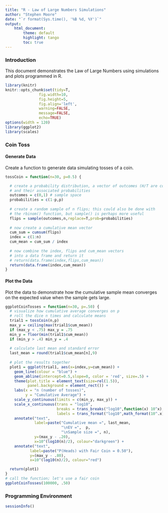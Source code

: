 ```yaml
---
title: "R - Law of Large Numbers Simulations"
author: "Stephen Moore"
date: "`r format(Sys.time(), '%B %d, %Y')`"
output: 
    html_document:
        theme: default
        highlight: tango
        toc: true
---
```


### Introduction

This document demonstrates the Law of Large Numbers using simulations and plots programmed in R.

```r
library(knitr)
knitr::opts_chunk$set(tidy=T, 
               fig.width=10,
               fig.height=5,
               fig.align='left',
               warning=FALSE,
               message=FALSE,
               echo=TRUE)
options(width = 120)
library(ggplot2)
library(scales)
```

### Coin Toss

#### Generate Data

Create a function to generate data simulating tosses of a coin.

```r
tossCoin = function(n=30, p=0.5) {

  # create a probability distribution, a vector of outcomes (H/T are coded using 0/1)
  # and their associated probabilities
  outcomes = c(0,1) # sample space
  probabilities = c(1-p,p)
  
  # create a random sample of n flips; this could also be done with
  # the rbinom() function, but sample() is perhaps more useful
  flips = sample(outcomes,n,replace=T,prob=probabilities)
  
  # now create a cumulative mean vector
  cum_sum = cumsum(flips)
  index = c(1:n)
  cum_mean = cum_sum / index
  
  # now combine the index, flips and cum_mean vectors
  # into a data frame and return it
  # return(data.frame(index,flips,cum_mean))
  return(data.frame(index,cum_mean))
}
```

#### Plot the Data

Plot the data to demonstrate how the cumulative sample mean converges on the expected value when the sample gets large.

```r
ggplotCoinTosses = function(n=30, p=.50) {
  # visualize how cumulative average converges on p  
  # roll the dice n times and calculate means
  trial1 = tossCoin(n,p)
  max_y = ceiling(max(trial1$cum_mean))
  if (max_y < .75) max_y = .75 
  min_y = floor(min(trial1$cum_mean))
  if (min_y > .4) min_y = .4
  
  # calculate last mean and standard error
  last_mean = round(trial1$cum_mean[n],9)
  
  # plot the results together
  plot1 = ggplot(trial1, aes(x=index,y=cum_mean)) +
    geom_line(colour = "blue") +
    geom_abline(intercept=0.5,slope=0, color = 'red', size=.5) +      
    theme(plot.title = element_text(size=rel(1.5)),
          panel.background = element_rect()) +
    labs(x = "n (number of tosses)", 
         y = "Cumulative Average") +
    scale_y_continuous(limits = c(min_y, max_y)) +
    scale_x_continuous(trans = "log10",
                       breaks = trans_breaks("log10",function(x) 10^x),
                       labels = trans_format("log10",math_format(10^.x))) +
    annotate("text",
             label=paste("Cumulative mean =", last_mean,
                         "\nEV =",  p,
                         "\nSample size =", n), 
             y=(max_y - .20), 
             x=10^(log10(n)/2), colour="darkgreen") +
    annotate("text",
           label=paste("P(Heads) with Fair Coin = 0.50"), 
           y=(max_y - .80), 
           x=10^(log10(n)/2), colour="red")

  return(plot1)
}  
# call the function; let's use a fair coin
ggplotCoinTosses(100000, .50)
```

### Programming Environment

```r
sessionInfo()
```